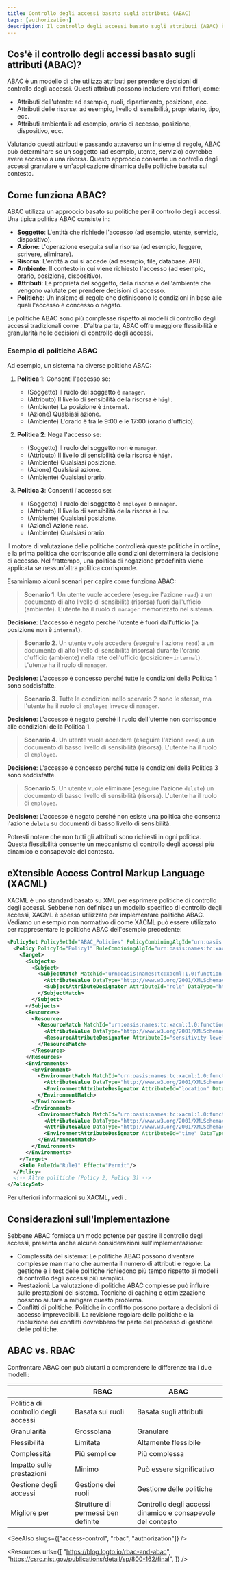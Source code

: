 ```yaml
---
title: Controllo degli accessi basato sugli attributi (ABAC)
tags: [authorization]
description: Il controllo degli accessi basato sugli attributi (ABAC) è un modello di controllo degli accessi che utilizza attributi (come ruoli utente, proprietà delle risorse e condizioni ambientali) per prendere decisioni di controllo degli accessi. È un modo flessibile e dinamico per gestire l'accesso alle risorse protette.
---
```


## Cos'è il controllo degli accessi basato sugli attributi (ABAC)?

ABAC è un modello di <Ref slug="access-control" /> che utilizza attributi per prendere decisioni di controllo degli accessi. Questi attributi possono includere vari fattori, come:

- Attributi dell'utente: ad esempio, ruoli, dipartimento, posizione, ecc.
- Attributi delle risorse: ad esempio, livello di sensibilità, proprietario, tipo, ecc.
- Attributi ambientali: ad esempio, orario di accesso, posizione, dispositivo, ecc.

Valutando questi attributi e passando attraverso un insieme di regole, ABAC può determinare se un soggetto (ad esempio, utente, servizio) dovrebbe avere accesso a una risorsa. Questo approccio consente un controllo degli accessi granulare e un'applicazione dinamica delle politiche basata sul contesto.

## Come funziona ABAC?

ABAC utilizza un approccio basato su politiche per il controllo degli accessi. Una tipica politica ABAC consiste in:

- **Soggetto**: L'entità che richiede l'accesso (ad esempio, utente, servizio, dispositivo).
- **Azione**: L'operazione eseguita sulla risorsa (ad esempio, leggere, scrivere, eliminare).
- **Risorsa**: L'entità a cui si accede (ad esempio, file, database, API).
- **Ambiente**: Il contesto in cui viene richiesto l'accesso (ad esempio, orario, posizione, dispositivo).
- **Attributi**: Le proprietà del soggetto, della risorsa e dell'ambiente che vengono valutate per prendere decisioni di accesso.
- **Politiche**: Un insieme di regole che definiscono le condizioni in base alle quali l'accesso è concesso o negato.

Le politiche ABAC sono più complesse rispetto ai modelli di controllo degli accessi tradizionali come <Ref slug="rbac" />. D'altra parte, ABAC offre maggiore flessibilità e granularità nelle decisioni di controllo degli accessi.

### Esempio di politiche ABAC

Ad esempio, un sistema ha diverse politiche ABAC:

1. **Politica 1**: Consenti l'accesso se:

    - (Soggetto) Il ruolo del soggetto è `manager`.
    - (Attributo) Il livello di sensibilità della risorsa è `high`.
    - (Ambiente) La posizione è `internal`.
    - (Azione) Qualsiasi azione.
    - (Ambiente) L'orario è tra le 9:00 e le 17:00 (orario d'ufficio).

2. **Politica 2**: Nega l'accesso se:

    - (Soggetto) Il ruolo del soggetto non è `manager`.
    - (Attributo) Il livello di sensibilità della risorsa è `high`.
    - (Ambiente) Qualsiasi posizione.
    - (Azione) Qualsiasi azione.
    - (Ambiente) Qualsiasi orario.

3. **Politica 3**: Consenti l'accesso se:

    - (Soggetto) Il ruolo del soggetto è `employee` o `manager`.
    - (Attributo) Il livello di sensibilità della risorsa è `low`.
    - (Ambiente) Qualsiasi posizione.
    - (Azione) Azione `read`.
    - (Ambiente) Qualsiasi orario.

Il motore di valutazione delle politiche controllerà queste politiche in ordine, e la prima politica che corrisponde alle condizioni determinerà la decisione di accesso. Nel frattempo, una politica di negazione predefinita viene applicata se nessun'altra politica corrisponde.

Esaminiamo alcuni scenari per capire come funziona ABAC:

> **Scenario 1**. Un utente vuole accedere (eseguire l'azione `read`) a un documento di alto livello di sensibilità (risorsa) fuori dall'ufficio (ambiente). L'utente ha il ruolo di `manager` memorizzato nel sistema.
  
**Decisione**: L'accesso è negato perché l'utente è fuori dall'ufficio (la posizione non è `internal`).

> **Scenario 2**. Un utente vuole accedere (eseguire l'azione `read`) a un documento di alto livello di sensibilità (risorsa) durante l'orario d'ufficio (ambiente) nella rete dell'ufficio (posizione=`internal`). L'utente ha il ruolo di `manager`.

**Decisione**: L'accesso è concesso perché tutte le condizioni della Politica 1 sono soddisfatte.

> **Scenario 3**. Tutte le condizioni nello scenario 2 sono le stesse, ma l'utente ha il ruolo di `employee` invece di `manager`.

**Decisione**: L'accesso è negato perché il ruolo dell'utente non corrisponde alle condizioni della Politica 1.

> **Scenario 4**. Un utente vuole accedere (eseguire l'azione `read`) a un documento di basso livello di sensibilità (risorsa). L'utente ha il ruolo di `employee`.

**Decisione**: L'accesso è concesso perché tutte le condizioni della Politica 3 sono soddisfatte.

> **Scenario 5**. Un utente vuole eliminare (eseguire l'azione `delete`) un documento di basso livello di sensibilità (risorsa). L'utente ha il ruolo di `employee`.

**Decisione**: L'accesso è negato perché non esiste una politica che consenta l'azione `delete` su documenti di basso livello di sensibilità.

Potresti notare che non tutti gli attributi sono richiesti in ogni politica. Questa flessibilità consente un meccanismo di controllo degli accessi più dinamico e consapevole del contesto.

## eXtensible Access Control Markup Language (XACML)

XACML è uno standard basato su XML per esprimere politiche di controllo degli accessi. Sebbene non definisca un modello specifico di controllo degli accessi, XACML è spesso utilizzato per implementare politiche ABAC. Vediamo un esempio non normativo di come XACML può essere utilizzato per rappresentare le politiche ABAC dell'esempio precedente:

```xml
<PolicySet PolicySetId="ABAC_Policies" PolicyCombiningAlgId="urn:oasis:names:tc:xacml:3.0:policy-combining-algorithm:deny-overrides">
  <Policy PolicyId="Policy1" RuleCombiningAlgId="urn:oasis:names:tc:xacml:3.0:rule-combining-algorithm:deny-overrides">
    <Target>
      <Subjects>
        <Subject>
          <SubjectMatch MatchId="urn:oasis:names:tc:xacml:1.0:function:string-equal">
            <AttributeValue DataType="http://www.w3.org/2001/XMLSchema#string">manager</AttributeValue>
            <SubjectAttributeDesignator AttributeId="role" DataType="http://www.w3.org/2001/XMLSchema#string"/>
          </SubjectMatch>
        </Subject>
      </Subjects>
      <Resources>
        <Resource>
          <ResourceMatch MatchId="urn:oasis:names:tc:xacml:1.0:function:string-equal">
            <AttributeValue DataType="http://www.w3.org/2001/XMLSchema#string">high</AttributeValue>
            <ResourceAttributeDesignator AttributeId="sensitivity-level" DataType="http://www.w3.org/2001/XMLSchema#string"/>
          </ResourceMatch>
        </Resource>
      </Resources>
      <Environments>
        <Environment>
          <EnvironmentMatch MatchId="urn:oasis:names:tc:xacml:1.0:function:string-equal">
            <AttributeValue DataType="http://www.w3.org/2001/XMLSchema#string">internal</AttributeValue>
            <EnvironmentAttributeDesignator AttributeId="location" DataType="http://www.w3.org/2001/XMLSchema#string"/>
          </EnvironmentMatch>
        </Environment>
        <Environment>
          <EnvironmentMatch MatchId="urn:oasis:names:tc:xacml:1.0:function:time-in-range">
            <AttributeValue DataType="http://www.w3.org/2001/XMLSchema#time">09:00:00</AttributeValue>
            <AttributeValue DataType="http://www.w3.org/2001/XMLSchema#time">17:00:00</AttributeValue>
            <EnvironmentAttributeDesignator AttributeId="time" DataType="http://www.w3.org/2001/XMLSchema#time"/>
          </EnvironmentMatch>
        </Environment>
      </Environments>
    </Target>
    <Rule RuleId="Rule1" Effect="Permit"/>
  </Policy>
  <!-- Altre politiche (Policy 2, Policy 3) -->
</PolicySet>
```

Per ulteriori informazioni su XACML, vedi <Ref slug="xacml" />.

## Considerazioni sull'implementazione

Sebbene ABAC fornisca un modo potente per gestire il controllo degli accessi, presenta anche alcune considerazioni sull'implementazione:

- Complessità del sistema: Le politiche ABAC possono diventare complesse man mano che aumenta il numero di attributi e regole. La gestione e il test delle politiche richiedono più tempo rispetto ai modelli di controllo degli accessi più semplici.
- Prestazioni: La valutazione di politiche ABAC complesse può influire sulle prestazioni del sistema. Tecniche di caching e ottimizzazione possono aiutare a mitigare questo problema.
- Conflitti di politiche: Politiche in conflitto possono portare a decisioni di accesso imprevedibili. La revisione regolare delle politiche e la risoluzione dei conflitti dovrebbero far parte del processo di gestione delle politiche.

## ABAC vs. RBAC

Confrontare ABAC con <Ref slug="rbac" /> può aiutarti a comprendere le differenze tra i due modelli:

|                       | RBAC                               | ABAC                                     |
|-----------------------|------------------------------------|------------------------------------------|
| Politica di controllo degli accessi | Basata sui ruoli                     | Basata sugli attributi                   |
| Granularità           | Grossolana                          | Granulare                                |
| Flessibilità          | Limitata                            | Altamente flessibile                     |
| Complessità           | Più semplice                        | Più complessa                            |
| Impatto sulle prestazioni | Minimo                             | Può essere significativo                 |
| Gestione degli accessi | Gestione dei ruoli                 | Gestione delle politiche                 |
| Migliore per          | Strutture di permessi ben definite  | Controllo degli accessi dinamico e consapevole del contesto |

<SeeAlso slugs={["access-control", "rbac", "authorization"]} />

<Resources
  urls={[
    "https://blog.logto.io/rbac-and-abac",
    "https://csrc.nist.gov/publications/detail/sp/800-162/final",
  ]}
/>